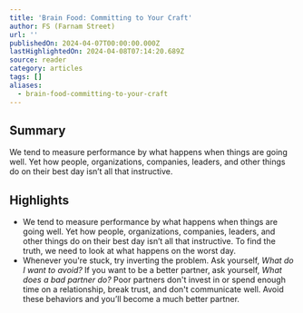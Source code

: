 ```yaml
---
title: 'Brain Food: Committing to Your Craft'
author: FS (Farnam Street)
url: ''
publishedOn: 2024-04-07T00:00:00.000Z
lastHighlightedOn: 2024-04-08T07:14:20.689Z
source: reader
category: articles
tags: []
aliases:
  - brain-food-committing-to-your-craft
---
```

## Summary

We tend to measure performance by what happens when things are going well. Yet how people, organizations, companies, leaders, and other things do on their best day isn’t all that instructive.

## Highlights
- We tend to measure performance by what happens when things are going well. Yet how people, organizations, companies, leaders, and other things do on their best day isn’t all that instructive. To find the truth, we need to look at what happens on the worst day.
- Whenever you're stuck, try inverting the problem. Ask yourself, *What do I want to avoid?*
  If you want to be a better partner, ask yourself, *What does a bad partner do?* Poor partners don't invest in or spend enough time on a relationship, break trust, and don't communicate well. Avoid these behaviors and you’ll become a much better partner.
